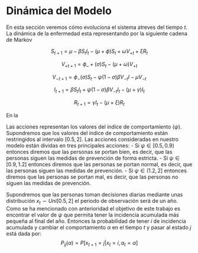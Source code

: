 # Dinámica del Modelo

En esta sección veremos cómo evoluciona el sistema atreves del tiempo $t$. La dinámica de la enfermedad esta representando por la siguiente cadena de Markov

$$S_{t+1}= \mu -\beta S_{t}I_{t}- (\mu + \phi)S_{t}+\omega V_{+t}+\xi R_{t} $$

$$V_{+t+1}= \phi\_{+}(\sigma)S_{t}-(\mu+\omega) V_{+t}$$

$$V_{-t+1}=\phi_{-}(\sigma)S_{t}- \psi(1-\sigma) \beta V_{-t} I-\mu V_{-t}$$

$$I_{t+1}= \beta S_{t}I_{t}+\psi(1-\sigma) \beta V_{-t} I_{t} -(\mu+ \gamma)I_{t}$$

$$ R_{t+1}=\gamma I_{t}-(\mu +\xi) R_{t}$$

En la 

Las acciones representan los valores del índice de comportamiento $(\psi)$. Supondremos que los valores del índice de comportamiento están restringidos al intervalo $[0.5,2]$. Las acciones consideradas en nuestro modelo están dividas en tres principales acciones: - Si $\psi\in [0.5,0.9)$ entonces diremos que las personas se portan bien, es decir, que las personas siguen las medidas de prevención de forma estricta. - Si $\psi\in [0.9,1.2]$ entonces diremos que las personas se portan normal, es decir, que las personas siguen las medidas de prevención. - Si $\psi\in (1.2,2]$ entonces diremos que las personas se portan mal, es decir, que las personas no siguen las medidas de prevención.

Supondremos que las personas toman decisiones diarias mediante unas distribución $x_{t} \backsim Uni[0.5,2]$ el periodo de observación será de un año. Como se ha mencionado con anterioridad el objetivo de este trabajo es encontrar el valor de $\psi$ que permita tener la incidencia acumulada más pequeña al final del año. Entonces la probabilidad de tener $i$ de incidencia acumulada y cambiar el comportamiento $\alpha$ en el tiempo $t$ y pasar al estado $j$ está dada por: $$P_{ij}(\alpha)=P[x_{t+1}=j|x_{t}=i,a_{t}=\alpha]$$
